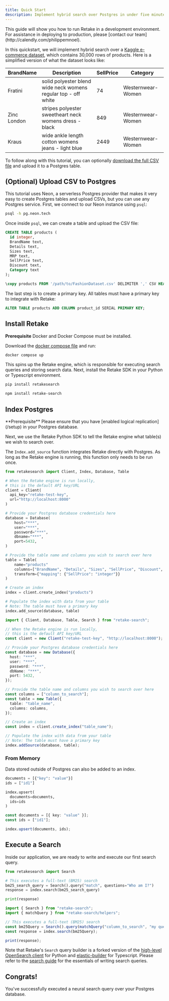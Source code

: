 ```yaml
---
title: Quick Start
description: Implement hybrid search over Postgres in under five minutes
---
```


<Note>
  This guide will show you how to run Retake in a development environment. For
  assistance in deploying to production, please [contact our
  team](http://calendly.com/philippemnoel).
</Note>

In this quickstart, we will implement hybrid search over a [Kaggle e-commerce dataset](https://www.kaggle.com/datasets/mukuldeshantri/ecommerce-fashion-dataset),
which contains 30,000 rows of products. Here is a simplified version of what the dataset looks like:

| BrandName   | Description                                                    | SellPrice | Category          |
| ----------- | -------------------------------------------------------------- | --------- | ----------------- |
| Fratini     | solid polyester blend wide neck womens regular top - off white | 74        | Westernwear-Women |
| Zinc London | stripes polyester sweetheart neck womens dress - black         | 849       | Westernwear-Women |
| Kraus       | wide ankle length cotton womens jeans - light blue             | 2449      | Westernwear-Women |

To follow along with this tutorial, you can optionally [download the full CSV file](https://www.kaggle.com/datasets/mukuldeshantri/ecommerce-fashion-dataset/download?datasetVersionNumber=1)
and upload it to a Postgres table.

## (Optional) Upload CSV to Postgres

This tutorial uses Neon, a serverless Postgres provider that makes it very easy to create Postgres tables and upload
CSVs, but you can use any Postgres service. First, we connect to our Neon instance using `psql`:

```bash
psql -h pg.neon.tech
```

Once inside `psql`, we can create a table and upload the CSV file:

```sql
CREATE TABLE products (
  id integer,
  BrandName text,
  Details text,
  Sizes text,
  MRP text,
  SellPrice text,
  Discount text,
  Category text
);

\copy products FROM '/path/to/FashionDataset.csv' DELIMITER ',' CSV HEADER;
```

The last step is to create a primary key. All tables must have a primary key to integrate with Retake:

```sql
ALTER TABLE products ADD COLUMN product_id SERIAL PRIMARY KEY;
```

## Install Retake

<Info>**Prerequisite** Docker and Docker Compose must be installed.</Info>

Download the [docker compose file](https://raw.githubusercontent.com/getretake/retake/main/docker-compose.yml) and run:

```bash
docker compose up
```

This spins up the Retake engine, which is responsible for executing search queries and storing search data.
Next, install the Retake SDK in your Python or Typescript environment.

<CodeGroup>

```bash Python
pip install retakesearch
```

```bash Typescript
npm install retake-search
```

</CodeGroup>

## Index Postgres

<Info>
  **Prerequisite** Please ensure that you have [enabled logical
  replication](/setup) in your Postgres database.
</Info>

Next, we use the Retake Python SDK to tell the Retake engine what table(s) we wish to search over.

The `Index.add_source` function integrates Retake directly with Postgres. As long as the Retake engine is running, this
function only needs to be run once.

<CodeGroup>

```python Python
from retakesearch import Client, Index, Database, Table

# When the Retake engine is run locally,
# this is the default API key/URL
client = Client(
  api_key="retake-test-key",
  url="http://localhost:8000"
)

# Provide your Postgres database credentials here
database = Database(
    host="***",
    user="***",
    password="***",
    dbname="***",
    port=5432,
)

# Provide the table name and columns you wish to search over here
table = Table(
    name="products"
    columns=["BrandName", "Details", "Sizes", "SellPrice", "Discount", "Category"]
    transform={"mapping": {"SellPrice": "integer"}}
)

# Create an index
index = client.create_index("products")

# Populate the index with data from your table
# Note: The table must have a primary key
index.add_source(database, table)
```

```typescript Typescript
import { Client, Database, Table, Search } from "retake-search";

// When the Retake engine is run locally,
// this is the default API key/URL
const client = new Client("retake-test-key", "http://localhost:8000");

// Provide your Postgres database credentials here
const database = new Database({
  host: "***",
  user: "***",
  password: "***",
  dbName: "***",
  port: 5432,
});

// Provide the table name and columns you wish to search over here
const columns = ["column_to_search"];
const table = new Table({
  table: "table_name",
  columns: columns,
});

// Create an index
const index = client.create_index("table_name");

// Populate the index with data from your table
// Note: The table must have a primary key
index.addSource(database, table);
```

</CodeGroup>

### From Memory

Data stored outside of Postgres can also be added to an index.

<CodeGroup>

```python Python
documents = [{"key": "value"}]
ids = ["id1"]

index.upsert(
  documents=documents,
  ids=ids
)
```

```typescript Typescript
const documents = [{ key: "value" }];
const ids = ["id1"];

index.upsert(documents, ids);
```

</CodeGroup>

## Execute a Search

Inside our application, we are ready to write and execute our first search query.

<CodeGroup>

```python Python
from retakesearch import Search

# This executes a full-text (BM25) search
bm25_search_query = Search().query("match", questions="Who am I?")
response = index.search(bm25_search_query)

print(response)
```

```typescript Typescript
import { Search } from "retake-search";
import { matchQuery } from "retake-search/helpers";

// This executes a full-text (BM25) search
const bm25Query = Search().query(matchQuery("column_to_search", "my query"));
const response = index.search(bm25Query);

print(response);
```

</CodeGroup>

Note that Retake's `Search` query builder is a forked version of the
[high-level OpenSearch client](https://opensearch.org/docs/latest/clients/python-high-level) for Python and
[elastic-builder](https://elastic-builder.js.org/docs/) for Typescript.
Please refer to the [search guide](search/overview) for the essentials of writing search queries.

## Congrats!

You've successfully executed a neural search query over your Postgres database.
